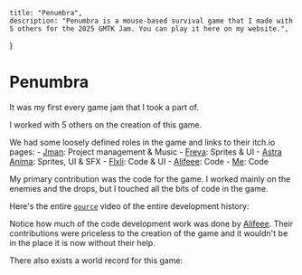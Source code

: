 
    title: "Penumbra",
    description: "Penumbra is a mouse-based survival game that I made with 5 others for the 2025 GMTK Jam. You can play it here on my website.",
}

# Penumbra

<LazyLocalImage src={image} />

It was my first every game jam that I took a part of.

I worked with 5 others on the creation of this game.

We had some loosely defined roles in the game and links to their itch.io pages:
    - [Jman](https://jman9092.itch.io/): Project management & Music
    - [Freya](https://nanofreya.itch.io/): Sprites & UI
    - [Astra Anima](https://astraanima.itch.io/): Sprites, UI & SFX
    - [Flxli](https://flxli227.itch.io/): Code & UI
    - [Alifeee](https://alifeee.itch.io/): Code
    - [Me](https://rijndael1998.itch.io/): Code


My primary contribution was the code for the game. I worked mainly on the enemies and the drops, but I touched all the bits of code in the game.


Here's the entire [`gource`](https://gource.io/) video of the entire development history:
<YoutubeEmbed videoID="P8MrvkaZbsI"/>

Notice how much of the code development work was done by [Alifeee](https://alifeee.co.uk/). Their contributions were priceless to the creation of the game and it wouldn't be in the place it is now without their help.

There also exists a world record for this game:
<YoutubeEmbed videoID="k4JHH0f8rdw"/>
